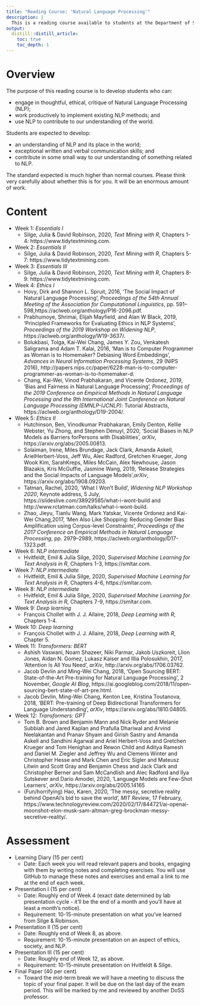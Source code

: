 ```yaml
---
title: "Reading Course: 'Natural Language Processing'"
description: |
  This is a reading course available to students at the Department of Statistical Sciences, University of Toronto.
output:
  distill::distill_article:
    toc: true
    toc_depth: 1    
---
```


# Overview

The purpose of this reading course is to develop students who can:

- engage in thoughtful, ethical, critique of Natural Language Processing (NLP);
- work productively to implement existing NLP methods; and
- use NLP to contribute to our understanding of the world.

Students are expected to develop:

- an understanding of NLP and its place in the world;
- exceptional written and verbal communication skills; and 
- contribute in some small way to our understanding of something related to NLP.

The standard expected is much higher than normal courses. Please think very carefully about whether this is for you. It will be an enormous amount of work.

# Content

- Week 1: *Essentials I*
  - Silge, Julia & David Robinson, 2020, *Text Mining with R*, Chapters 1-4: https://www.tidytextmining.com.
- Week 2: *Essentials II*
  - Silge, Julia & David Robinson, 2020, *Text Mining with R*, Chapters 5-7: https://www.tidytextmining.com.
- Week 3: *Essentials III*
  - Silge, Julia & David Robinson, 2020, *Text Mining with R*, Chapters 8-9: https://www.tidytextmining.com.
- Week 4: *Ethics I*
  - Hovy, Dirk and Shannon L. Spruit, 2016, 'The Social Impact of Natural Language Processing', *Proceedings of the 54th Annual Meeting of the Association for Computational Linguistics*, pp. 591–598,https://aclweb.org/anthology/P16-2096.pdf.
  - Prabhumoye, Shrimai, Elijah Mayfield, and Alan W Black, 2019, 'Principled Frameworks for Evaluating Ethics in NLP Systems', *Proceedings of the 2019 Workshop on Widening NLP*, https://aclweb.org/anthology/W19-3637/.
  - Bolukbasi, Tolga, Kai-Wei Chang, James Y. Zou, Venkatesh Saligrama and Adam T. Kalai, 2016, 'Man is to Computer Programmer as Woman is to Homemaker? Debiasing Word Embeddings', *Advances in Neural Information Processing Systems*, 29 (NIPS 2016), http://papers.nips.cc/paper/6228-man-is-to-computer-programmer-as-woman-is-to-homemaker-d.
  - Chang, Kai-Wei, Vinod Prabhakaran, and Vicente Ordonez, 2019, 'Bias and Fairness in Natural Language Processing', *Proceedings of the 2019 Conference on Empirical Methods in Natural Language Processing and the 9th International Joint Conference on Natural Language Processing (EMNLP-IJCNLP)*: Tutorial Abstracts, https://aclweb.org/anthology/D19-2004/.
- Week 5: *Ethics II*
  - Hutchinson, Ben, Vinodkumar Prabhakaran, Emily Denton, Kellie Webster, Yu Zhong, and Stephen Denuyl, 2020, 'Social Biases in NLP Models as Barriers forPersons with Disabilities', *arXiv*, https://arxiv.org/abs/2005.00813.
  - Solaiman, Irene, Miles Brundage, Jack Clark, Amanda Askell, ArielHerbert-Voss, Jeff Wu, Alec Radford, Gretchen Krueger, Jong Wook Kim, SarahKreps, Miles McCain, Alex Newhouse, Jason Blazakis, Kris McGuffie, Jasmine Wang, 2019, 'Release Strategies and the Social Impacts of Language Models',*arXiv*, https://arxiv.org/abs/1908.09203.
  - Tatman, Rachel, 2020, 'What I Won't Build', *Widening NLP Workshop 2020*, Keynote address, 5 July, https://slideslive.com/38929585/what-i-wont-build and http://www.rctatman.com/talks/what-i-wont-build.
  - Zhao, Jieyu, Tianlu Wang, Mark Yatskar, Vicente Ordonez and Kai-Wei Chang,2017, 'Men Also Like Shopping: Reducing Gender Bias Amplification using Corpus-level Constraints', *Proceedings of the 2017 Conference on Empirical Methods in Natural Language Processing*, pp. 2979–2989, https://aclweb.org/anthology/D17-1323.pdf.
- Week 6: *NLP intermediate* 
  - Hvitfeldt, Emil & Julia Silge, 2020, *Supervised Machine Learning for Text Analysis in R*, Chapters 1-3, https://smltar.com.
- Week 7: *NLP intermediate* 
  - Hvitfeldt, Emil & Julia Silge, 2020, *Supervised Machine Learning for Text Analysis in R*, Chapters 4-6, https://smltar.com.
- Week 8: *NLP intermediate* 
  - Hvitfeldt, Emil & Julia Silge, 2020, *Supervised Machine Learning for Text Analysis in R*, Chapters 7-9, https://smltar.com.
- Week 9: *Deep learning* 
  - François Chollet with J. J. Allaire, 2018, *Deep Learning with R*, Chapters 1-4.
- Week 10: *Deep learning*
  - François Chollet with J. J. Allaire, 2018, *Deep Learning with R*, Chapter 5.
- Week 11: *Transformers: BERT*
  - Ashish Vaswani, Noam Shazeer, Niki Parmar, Jakob Uszkoreit, Llion Jones, Aidan N. Gomez, Lukasz Kaiser and Illia Polosukhin, 2017, 'Attention Is All You Need', *arXiv*, http://arxiv.org/abs/1706.03762.
  - Jacob Devlin and Ming-Wei Chang, 2018, 'Open Sourcing BERT: State-of-the-Art Pre-training for Natural Language Processing', 2 November, *Google AI Blog*, https://ai.googleblog.com/2018/11/open-sourcing-bert-state-of-art-pre.html.
  - Jacob Devlin, Ming-Wei Chang, Kenton Lee, Kristina Toutanova, 2018, 'BERT: Pre-training of Deep Bidirectional Transformers for Language Understanding', *arXiv*, https://arxiv.org/abs/1810.04805.
- Week 12: *Transformers: GPT*
    - Tom B. Brown and Benjamin Mann and Nick Ryder and Melanie Subbiah and Jared Kaplan and Prafulla Dhariwal and Arvind Neelakantan and Pranav Shyam and Girish Sastry and Amanda Askell and Sandhini Agarwal and Ariel Herbert-Voss and Gretchen Krueger and Tom Henighan and Rewon Child and Aditya Ramesh and Daniel M. Ziegler and Jeffrey Wu and Clemens Winter and Christopher Hesse and Mark Chen and Eric Sigler and Mateusz Litwin and Scott Gray and Benjamin Chess and Jack Clark and Christopher Berner and Sam McCandlish and Alec Radford and Ilya Sutskever and Dario Amodei, 2020, 'Language Models are Few-Shot Learners', *arXiv*, https://arxiv.org/abs/2005.14165
    - (Fun/horrifying) Hao, Karen, 2020, 'The messy, secretive reality behind OpenAI's bid to save the world', *MIT Review*, 17 February, https://www.technologyreview.com/2020/02/17/844721/ai-openai-moonshot-elon-musk-sam-altman-greg-brockman-messy-secretive-reality/.


# Assessment


 
- Learning Diary (15 per cent)
  - Date: Each week you will read relevant papers and books, engaging with them by writing notes and completing exercises. You will use GitHub to manage these notes and exercises and email a link to me at the end of each week.
- Presentation I (15 per cent)
  - Date: Roughly end of Week 4 (exact date determined by lab presentation cycle - it'll be the end of a month and you'll have at least a month's notice).
  - Requirement: 10-15-minute presentation on what you've learned from Silge & Robinson.
- Presentation II (15 per cent)
  - Date: Roughly end of Week 8, as above. 
  - Requirement: 10-15-minute presentation on an aspect of ethics, society, and NLP.
- Presentation III (15 per cent)
  - Date: Roughly end of Week 12, as above. 
  - Requirement: 10-15-minute presentation on Hvitfeldt & Silge.
- Final Paper (40 per cent)
  - Toward the mid-term break we will have a meeting to discuss the topic of your final paper. It will be due on the last day of the exam period. This will be marked by me and reviewed by another DoSS professor.
